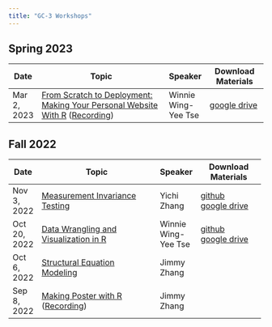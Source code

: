 ```yaml
---
title: "GC-3 Workshops"
---
```


## Spring 2023

| Date        | Topic                                                                                                                                                                                                                                                                            | Speaker             | Download Materials                                                                                      |
|-------------|----------------------------------------------------------------------------------------------------------------------------------------------------------------------------------------------------------------------------------------------------------------------------------|---------------------|---------------------------------------------------------------------------------------------------------|
| Mar 2, 2023 | [From Scratch to Deployment: Making Your Personal Website With R](workshop/20230302_website_creation.html) ([Recording](https://usc.zoom.us/rec/play/xVcr_eCyhoIu0ccTGqz98GcLA9ZxDNRiSAtGzSeyvb1q8x_cEGjOUNlmOykrwyZFgc9Y8cEdVTCuTRQ7.Go4aknp4--yqNVJD?startTime=1677787309000)) | Winnie Wing-Yee Tse | [google drive](https://drive.google.com/drive/folders/1b477f2L9nLzG5p-PamEgnde__Ks1bV_l?usp=share_link) |

## Fall 2022

+--------------+-----------------------------------------------------------------------------------------------------------------------------------------------------------------------------------------------------------------------+---------------------+---------------------------------------------------------------------------------------------------------+
| Date         | Topic                                                                                                                                                                                                                 | Speaker             | Download Materials                                                                                      |
+==============+=======================================================================================================================================================================================================================+=====================+=========================================================================================================+
| Nov 3, 2022  | [Measurement Invariance Testing](workshop/20221103_measurement_invariance.html)                                                                                                                                       | Yichi Zhang         | [github](https://github.com/YichiZhang2024/GC-3-workshop-Measurement-Invariance)\                       |
|              |                                                                                                                                                                                                                       |                     | [google drive](https://drive.google.com/drive/folders/1iyddBrb_GjVl2roJ2XCsbK2PGbyVmWg3?usp=share_link) |
+--------------+-----------------------------------------------------------------------------------------------------------------------------------------------------------------------------------------------------------------------+---------------------+---------------------------------------------------------------------------------------------------------+
| Oct 20, 2022 | [Data Wrangling and Visualization in R](workshop/20221020_data_wrangling.html)                                                                                                                                        | Winnie Wing-Yee Tse | [github](https://github.com/winniewytse/gc3-tidyverse-workshop)\                                        |
|              |                                                                                                                                                                                                                       |                     | [google drive](https://drive.google.com/drive/folders/1H11lYdka0uNMulTloxrS2fz6yS-DQp2Y?usp=share_link) |
+--------------+-----------------------------------------------------------------------------------------------------------------------------------------------------------------------------------------------------------------------+---------------------+---------------------------------------------------------------------------------------------------------+
| Oct 6, 2022  | [Structural Equation Modeling](workshop/20221006_SEM.html)                                                                                                                                                            | Jimmy Zhang         |                                                                                                         |
+--------------+-----------------------------------------------------------------------------------------------------------------------------------------------------------------------------------------------------------------------+---------------------+---------------------------------------------------------------------------------------------------------+
| Sep 8, 2022  | [Making Poster with R](workshop/20220908_poster.html) ([Recording](https://usc.zoom.us/rec/play/nfaj5Md_Xi2VCR0lFsgR5jD1QS-Dg12D2emOtKjCkH38esWMP-qLCh0MGL-nG7ASKhLZPpA2CVbQ6hs2.I4XgJ31BanW-MthN?continueMode=true)) | Jimmy Zhang         |                                                                                                         |
+--------------+-----------------------------------------------------------------------------------------------------------------------------------------------------------------------------------------------------------------------+---------------------+---------------------------------------------------------------------------------------------------------+

<!-- SEM -->

<!-- [github](https://github.com/Gengrui-Zhang/GC3_IntroSEM)\ -->

<!-- [google drive](https://drive.google.com/drive/folders/1_C8g9k0gEYpD_Q7n711u0_aElB4J4dKv?usp=share_link) -->

<!-- Poster -->

<!-- [github](https://github.com/Gengrui-Zhang/PosterExample) -->
